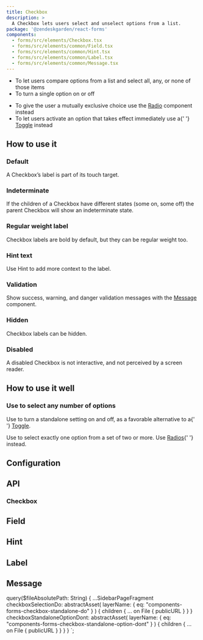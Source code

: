```yaml
---
title: Checkbox
description: >
  A Checkbox lets users select and unselect options from a list.
package: '@zendeskgarden/react-forms'
components:
  - forms/src/elements/Checkbox.tsx
  - forms/src/elements/common/Field.tsx
  - forms/src/elements/common/Hint.tsx
  - forms/src/elements/common/Label.tsx
  - forms/src/elements/common/Message.tsx
---
```


<Usage>
  <Use>
    <ul>
      <li>To let users compare options from a list and select all, any, or none of those items</li>
      <li>To turn a single option on or off</li>
    </ul>
  </Use>
  <Misuse>
    <ul>
      <li>
        To give the user a mutually exclusive choice use the <a href="./radio">Radio</a> component
        instead
      </li>
      <li>
        To let users activate an option that takes effect immediately use a{' '}
        <a href="./toggle">Toggle</a> instead
      </li>
    </ul>
  </Misuse>
</Usage>

## How to use it

### Default

A Checkbox’s label is part of its touch target.


<CodeExample code={DefaultCode}>
  <Default />
</CodeExample>

### Indeterminate

If the children of a Checkbox have different states (some on, some off) the parent Checkbox will
show an indeterminate state.


<CodeExample code={IndeterminateCode}>
  <Indeterminate />
</CodeExample>

### Regular weight label

Checkbox labels are bold by default, but they can be regular weight too.


<CodeExample code={RegularWeightLabelCode}>
  <RegularWeightLabel />
</CodeExample>

### Hint text

Use Hint to add more context to the label.


<CodeExample code={HintCode}>
  <Hint />
</CodeExample>

### Validation

Show success, warning, and danger validation messages with the [Message](#message) component.


<CodeExample code={ValidationCode}>
  <Validation />
</CodeExample>

### Hidden

Checkbox labels can be hidden.


<CodeExample code={HiddenCode}>
  <Hidden />
</CodeExample>

### Disabled

A disabled Checkbox is not interactive, and not perceived by a screen reader.


<CodeExample code={DisabledCode}>
  <Disabled />
</CodeExample>

## How to use it well

### Use to select any number of options

<BestPractice>
  <Do imageSource={props.data.checkboxSelectionDo.children[0].publicURL}>
    <p>
      Use to turn a standalone setting on and off, as a favorable alternative to a{' '}
      <a href="./toggle">Toggle</a>.
    </p>
  </Do>
  <Dont imageSource={props.data.checkboxStandaloneOptionDont.children[0].publicURL}>
    <p>
      Use to select exactly one option from a set of two or more. Use <a href="./radio">Radios</a>{' '}
      instead.
    </p>
  </Dont>
</BestPractice>

## Configuration

<Configuration reactPackage={props.data.mdx.package} components={props.data.mdx.components} />

## API

### Checkbox

<PropSheet components={props.data.mdx.components} componentName="checkbox" />

## Field

<PropSheet components={props.data.mdx.components} componentName="field" />

## Hint

<PropSheet components={props.data.mdx.components} componentName="hint" />

## Label

<PropSheet components={props.data.mdx.components} componentName="label" />

## Message

<PropSheet components={props.data.mdx.components} componentName="message" />


  query($fileAbsolutePath: String) {
    ...SidebarPageFragment
    checkboxSelectionDo: abstractAsset(
      layerName: { eq: "components-forms-checkbox-standalone-do" }
    ) {
      children {
        ... on File {
          publicURL
        }
      }
    }
    checkboxStandaloneOptionDont: abstractAsset(
      layerName: { eq: "components-forms-checkbox-standalone-option-dont" }
    ) {
      children {
        ... on File {
          publicURL
        }
      }
    }
  }
`;
